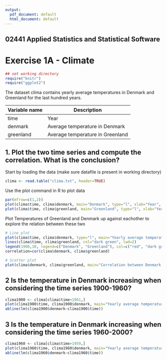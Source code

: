 ```yaml
---
output:
  pdf_document: default
  html_document: default
---
```


## 02441 Applied Statistics and Statistical Software 
# Exercise 1A - Climate


```r
## set working directory
require("knitr")
require("ggplot2")
```


The dataset clima contains yearly average temperatures in Denmark and Greenland for the last
hundred years.  

Variable name | Description
------------- | -------------
time | Year
denmark | Average temperature in Denmark
greenland | Average temperature in Greenland

## 1. Plot the two time series and compute the correlation. What is the conclusion?

Start by loading the data (make sure datafile is present in working directory)
```r
clima <- read.table("clima.txt", header=TRUE)
```

Use the plot command in R to plot data
```r
par(mfrow=c(1,2))
plot(clima$time, clima$denmark, main="Denmark", type="l", xlab="Year", ylab="Temperature (°C)", col="red")
plot(clima$time, clima$greenland, main="Greenland", type="l", xlab="Year", ylab="Temperature (°C)", col="dark green")
```

Plot Temperatures of Greenland and Denmark up against eachother to explore the relation between these two
```r
# Line plot
plot(clima$time, clima$denmark, type="l", main="Yearly average temperatures in Denmark and Greenland", col="red", xlab="Year", ylab="Temperature (°C)", ylim=c(-15,10), lwd=2)
lines(clima$time, clima$greenland, col="dark green", lwd=2)
legend(1900,10, legend=c("Denmark", "Greenland"), col=c("red", "dark green"), lty=1:1, cex=1)
correlation=cor(clima$denmark, clima$greenland)

# Scatter plot
plot(clima$denmark, clima$greenland, main="Correlation between Denmark and Greenland", xlab="Denmark", ylab="Greenland")

```

## 2 Is the temperature in Denmark increasing when considering the time series 1900-1960? 
```r
clima1900 <- clima[clima$time<1961,]
plot(clima1900$time, clima1900$denmark, main="Yearly average temperature in Denmark (1900 - 1960)", type="l", col="red", xlab="Year", ylab="Temperature (°C)", lwd=2)
abline(lm(clima1900$denmark~clima1900$time))
```


## 3 Is the temperature in Denmark increasing when considering the time series 1960-2000?
```r
clima1960 <- clima[clima$time>1959,]
plot(clima1960$time, clima1960$denmark, main="Yearly average temperature in Denmark (1960 - 2000)", type="l", col="dark green", xlab="Year", ylab="Temperature (°C)", lwd=2)
abline(lm(clima1960$denmark~clima1960$time))
```